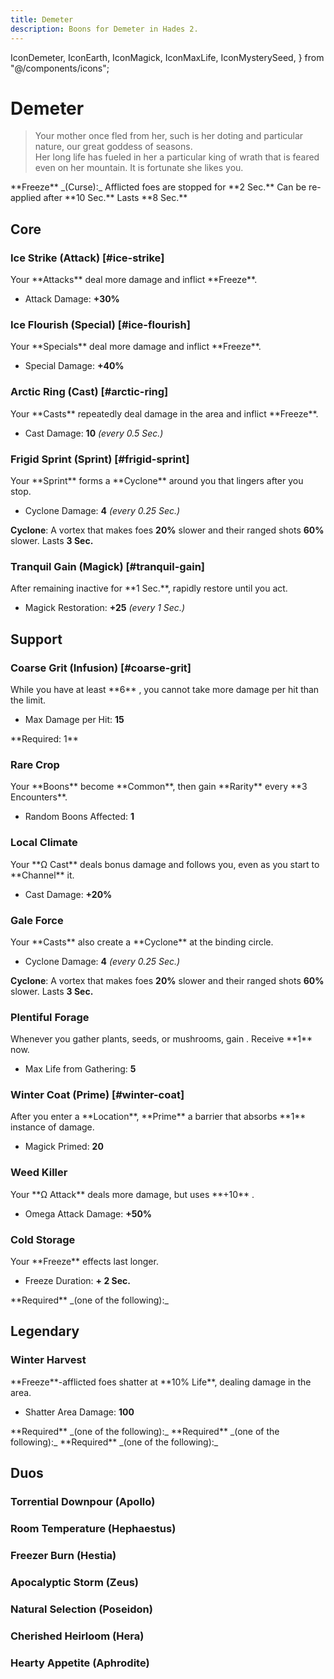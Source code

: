 ```yaml
---
title: Demeter
description: Boons for Demeter in Hades 2.
---
```


  IconDemeter,
  IconEarth,
  IconMagick,
  IconMaxLife,
  IconMysterySeed,
} from "@/components/icons";


# <IconDemeter className="mb-2" /> Demeter

> Your mother once fled from her, such is her doting and particular nature, our
> great goddess of seasons.\
> Her long life has fueled in her a particular king of wrath that is feared even
> on her mountain. It is fortunate she likes you.

<Box className="mt-4">
  **Freeze** _(Curse):_ Afflicted foes are stopped for **2 Sec.** Can be
  re-applied after **10 Sec.** Lasts **8 Sec.**
</Box>

## Core

### Ice Strike (Attack) [#ice-strike]

<BoonTest boon={DbBoons.Demeter.iceStrike}>
Your **Attacks** deal more damage and inflict **Freeze**.

- Attack Damage: **+30%**

</BoonTest>

### Ice Flourish (Special) [#ice-flourish]

<BoonTest boon={DbBoons.Demeter.iceFlourish}>
Your **Specials** deal more damage and inflict **Freeze**.

- Special Damage: **+40%**

</BoonTest>

### Arctic Ring (Cast) [#arctic-ring]

<BoonTest boon={DbBoons.Demeter.arcticRing}>
Your **Casts** repeatedly deal damage in the area and inflict **Freeze**.

- Cast Damage: **10** _(every 0.5 Sec.)_

</BoonTest>

### Frigid Sprint (Sprint) [#frigid-sprint]

<BoonTest boon={DbBoons.Demeter.frigidSprint}>
Your **Sprint** forms a **Cyclone** around you that lingers after you stop.

- Cyclone Damage: **4** _(every 0.25 Sec.)_

**Cyclone**: A vortex that makes foes **20%** slower and their ranged shots
**60%** slower. Lasts **3 Sec.**

</BoonTest>

### Tranquil Gain (Magick) [#tranquil-gain]

<BoonTest boon={DbBoons.Demeter.tranquilGain}>
After remaining inactive for **1 Sec.**, rapidly restore <IconMagick /> until you act.

- Magick Restoration: **+25** _(every 1 Sec.)_

</BoonTest>

## Support

### <TextHighlight type="infusion">Coarse Grit (Infusion)</TextHighlight> [#coarse-grit]

<BoonTest boon={DbBoons.Demeter.coarseGrit}>
While you have at least **6** <IconEarth />, you cannot take more damage per hit than the limit.

- Max Damage per Hit: **15**

</BoonTest>

<Callout>
  **Required: 1** <IconEarth />
</Callout>

### Rare Crop

<BoonTest boon={DbBoons.Demeter.rareCrop}>
Your **Boons** become **Common**, then gain **Rarity** every **3 Encounters**.

- Random Boons Affected: **1**

</BoonTest>

### Local Climate

<BoonTest boon={DbBoons.Demeter.localClimate}>
Your **Ω Cast** deals bonus damage and follows you, even as you start to **Channel** it.

- Cast Damage: **+20%**

</BoonTest>

### Gale Force

<BoonTest boon={DbBoons.Demeter.galeForce}>
Your **Casts** also create a **Cyclone** at the binding circle.

- Cyclone Damage: **4** _(every 0.25 Sec.)_

**Cyclone**: A vortex that makes foes **20%** slower and their ranged shots
**60%** slower. Lasts **3 Sec.**

</BoonTest>

### Plentiful Forage

<BoonTest boon={DbBoons.Demeter.plentifulForage}>
Whenever you gather plants, seeds, or mushrooms, gain <IconMaxLife />. Receive **1** <IconMysterySeed /> now.

- Max Life from Gathering: **5**

</BoonTest>

### Winter Coat (Prime) [#winter-coat]

<BoonTest boon={DbBoons.Demeter.winterCoat}>
After you enter a **Location**, **Prime** a barrier that absorbs **1** instance of damage.

- Magick Primed: **20**

</BoonTest>

### Weed Killer

<BoonTest boon={DbBoons.Demeter.weedKiller}>
Your **Ω Attack** deals more damage, but uses **+10** <IconMagick />.

- Omega Attack Damage: **+50%**

</BoonTest>

### Cold Storage

<BoonTest boon={DbBoons.Demeter.coldStorage}>
Your **Freeze** effects last longer.

- Freeze Duration: **+ 2 Sec.**

</BoonTest>

<Callout>
  **Required** _(one of the following):_
  <BoonGrid boons={[DbBoons.Demeter.iceStrike, DbBoons.Demeter.iceFlourish]} />
</Callout>

## <TextHighlight type="legendary">Legendary</TextHighlight>

### <TextHighlight type="legendary">Winter Harvest</TextHighlight>

<BoonTest boon={DbBoons.Demeter.winterHarvest}>
**Freeze**-afflicted foes shatter at **10% Life**, dealing damage in the area.

- Shatter Area Damage: **100**

</BoonTest>

<Callout>
  **Required** _(one of the following):_
  <BoonGrid boons={[DbBoons.Demeter.iceStrike, DbBoons.Demeter.iceFlourish]} />
</Callout>

<Callout>
  **Required** _(one of the following):_
  <BoonGrid
    boons={[DbBoons.Demeter.plentifulForage, DbBoons.Demeter.winterCoat]}
  />
</Callout>

<Callout>
  **Required** _(one of the following):_
  <BoonGrid boons={[DbBoons.Demeter.weedKiller, DbBoons.Demeter.coldStorage]} />
</Callout>

## <TextHighlight type="duo">Duos</TextHighlight>

### <TextHighlight type="duo">Torrential Downpour</TextHighlight> (Apollo)

<TorrentialDownpour />

### <TextHighlight type="duo">Room Temperature</TextHighlight> (Hephaestus)

<RoomTemperature />

### <TextHighlight type="duo">Freezer Burn</TextHighlight> (Hestia)

<FreezerBurn />

### <TextHighlight type="duo">Apocalyptic Storm</TextHighlight> (Zeus)

<ApocalypticStorm />

### <TextHighlight type="duo">Natural Selection</TextHighlight> (Poseidon)

<NaturalSelection />

### <TextHighlight type="duo">Cherished Heirloom</TextHighlight> (Hera)

<CherishedHeirloom />

### <TextHighlight type="duo">Hearty Appetite</TextHighlight> (Aphrodite)

<HeartyAppetite />
